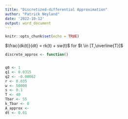 ```yaml
---
title: "Discretized-differential Approximation"
author: "Patrick Neyland"
date: '2022-10-12'
output: word_document
---
```


```r
knitr::opts_chunk$set(echo = TRUE)
```

$\frac{dk(t)}{dt} = rk(t) + sw(t)$ for $t \in [T,\overline{T}]$

```r
discrete_approx <- function()


q0 <- 1
q1 <- 0.0315
q2 <- -0.00062
r <- 0.035
w <- 50000
s <- 0.1
T <- 40
Tbar <- 55
k_Tbar <- 0
A_approx <- 
dt <- 0.01
```

